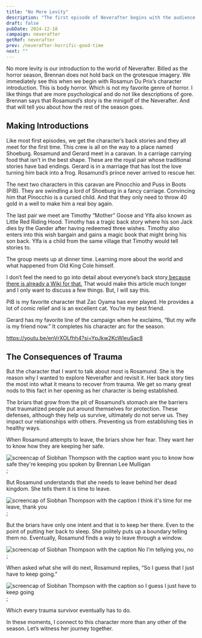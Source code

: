 ```yaml
---
title: "No More Levity"
description: "The first episode of Neverafter begins with the audience being told there will be no more levity."
draft: false
pubDate: 2024-12-18
campaign: neverafter
getRef: neverafter
prev: /neverafter-horrific-good-time
next: ""
---
```



No more levity is our introduction to the world of Neverafter. Billed as the horror season, Brennan does not hold back on the grotesque imagery. We immediately see this when we begin with Rosamun Du Prix’s character introduction. This is body horror. Which is not my favorite genre of horror. I like things that are more psychological and do not like descriptions of gore. Brennan says that Rosamund’s story is the minigolf of the Neverafter. And that will tell you about how the rest of the season goes.

## Making Introductions

Like most first episodes, we get the character’s back stories and they all meet for the first time. This crew is all on the way to a place named Shoeburg. Rosamund and Gerard meet in a caravan. In a carriage carrying food that isn’t in the best shape. These are the royal pair whose traditional stories have bad endings. Gerard is in a marriage that has lost the love turning him back into a frog. Rosamund’s prince never arrived to rescue her.

The next two characters in this caravan are Pinocchio and Puss in Boots (PiB). They are swindling a lord of Shoeburg in a fancy carriage. Convincing him that Pinocchio is a cursed child. And that they only need to throw 40 gold in a well to make him a real boy again.

The last pair we meet are Timothy “Mother” Goose and Ylfa also known as Little Red Riding Hood. Timothy has a tragic back story where his son Jack dies by the Gander after having redeemed three wishes. Timothy also enters into this wish bargain and gains a magic book that might bring his son back. Ylfa is a child from the same village that Timothy would tell stories to.

The group meets up at dinner time. Learning more about the world and what happened from Old King Cole himself.

I don’t feel the need to go into detail about everyone’s back story[ because there is already a Wiki for that.](https://dimension20.fandom.com/wiki/Neverafter#Player_Characters) That would make this article much longer and I only want to discuss a few things. But, I will say this.

PiB is my favorite character that Zac Oyama has ever played. He provides a lot of comic relief and is an excellent cat. You’re my best friend.

Gerard has my favorite line of the campaign when he exclaims, “But my wife is my friend now.” It completes his character arc for the season.

https://youtu.be/enVrXOLfhh4?si=YpJkw2KcWleuSac8

## The Consequences of Trauma

But the character that I want to talk about most is Rosamund. She is the reason why I wanted to explore Neverafter and revisit it. Her back story ties the most into what it means to recover from trauma. We get so many great nods to this fact in her opening as her character is being established.

The briars that grow from the pit of Rosamund’s stomach are the barriers that traumatized people put around themselves for protection. These defenses, although they help us survive, ultimately do not serve us. They impact our relationships with others. Preventing us from establishing ties in healthy ways.

When Rosamund attempts to leave, the briars show her fear. They want her to know how they are keeping her safe.


<Image
  src={safe}
  alt="screencap of Siobhan Thompson with the caption want you to know how safe they're keeping you spoken by Brennan Lee Mulligan"
/>
;

But Rosamund understands that she needs to leave behind her dead kingdom. She tells them it is time to leave.


<Image
  src={leave}
  alt="screencap of Siobhan Thompson with the caption I think it's time for me leave, thank you"
/>
;

But the briars have only one intent and that is to keep her there. Even to the point of putting her back to sleep. She politely puts up a boundary telling them no. Eventually, Rosamund finds a way to leave through a window.


<Image
  src={no}
  alt="screencap of Siobhan Thompson with the caption No I'm tellying you, no"
/>
;

When asked what she will do next, Rosamund replies, “So I guess that I just have to keep going.”


<Image
  src={going}
  alt="screencap of Siobhan Thompson with the caption so I guess I just have to keep going"
/>
;

Which every trauma survivor eventually has to do.

In these moments, I connect to this character more than any other of the season. Let’s witness her journey together.
